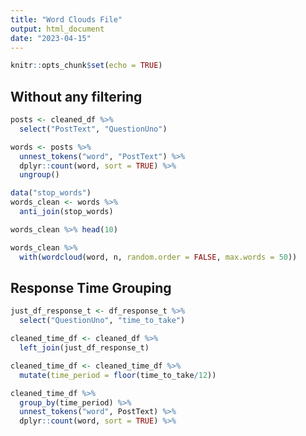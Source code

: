 ```yaml
---
title: "Word Clouds File"
output: html_document
date: "2023-04-15"
---
```


```r
knitr::opts_chunk$set(echo = TRUE)
```

## Without any filtering

```r
posts <- cleaned_df %>% 
  select("PostText", "QuestionUno") 

words <- posts %>% 
  unnest_tokens("word", "PostText") %>% 
  dplyr::count(word, sort = TRUE) %>% 
  ungroup()

data("stop_words")
words_clean <- words %>%
  anti_join(stop_words)

words_clean %>% head(10)

words_clean %>% 
  with(wordcloud(word, n, random.order = FALSE, max.words = 50))
```

## Response Time Grouping

```r
just_df_response_t <- df_response_t %>% 
  select("QuestionUno", "time_to_take")

cleaned_time_df <- cleaned_df %>% 
  left_join(just_df_response_t)
```

```r
cleaned_time_df <- cleaned_time_df %>% 
  mutate(time_period = floor(time_to_take/12))

cleaned_time_df %>% 
  group_by(time_period) %>% 
  unnest_tokens("word", PostText) %>% 
  dplyr::count(word, sort = TRUE) %>%
```
